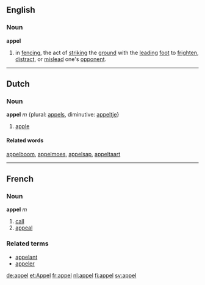 ==English==

===Noun===
'''appel'''

# in [[fencing]], the act of [[strike|striking]] the [[ground]] with the [[lead]]ing [[foot]] to [[frighten]], [[distract]], or [[mislead]] one's [[opponent]].


----
==Dutch==
===Noun===
'''appel''' ''m'' {plural: [[appels]], diminutive: [[appeltje]]}
#[[apple]]

====Related words====
[[appelboom]], [[appelmoes]], [[appelsap]], [[appeltaart]]

----

==French==
===Noun===
'''appel''' ''m''

# [[call]]
# [[appeal]]

===Related terms===
*[[appelant]]
*[[appeler]]

[[de:appel]]
[[et:Appel]]
[[fr:appel]]
[[nl:appel]]
[[fi:appel]]
[[sv:appel]]